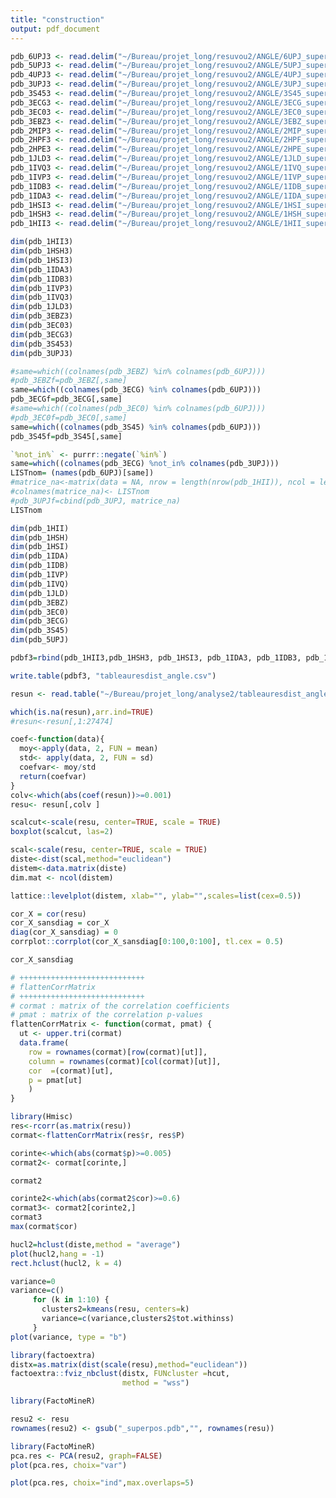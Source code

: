 ```yaml
---
title: "construction"
output: pdf_document
---
```


```r
pdb_6UPJ3 <- read.delim("~/Bureau/projet_long/resuvou2/ANGLE/6UPJ_superpos.pdbresass3list.txt",  header=TRUE, row.names = 1)
pdb_5UPJ3 <- read.delim("~/Bureau/projet_long/resuvou2/ANGLE/5UPJ_superpos.pdbresass3list.txt",  header=TRUE, row.names = 1)
pdb_4UPJ3 <- read.delim("~/Bureau/projet_long/resuvou2/ANGLE/4UPJ_superpos.pdbresass3list.txt",  header=TRUE, row.names = 1)
pdb_3UPJ3 <- read.delim("~/Bureau/projet_long/resuvou2/ANGLE/3UPJ_superpos.pdbresass3list.txt",  header=TRUE, row.names = 1)
pdb_3S453 <- read.delim("~/Bureau/projet_long/resuvou2/ANGLE/3S45_superpos.pdbresass3list.txt",  header=TRUE, row.names = 1)
pdb_3ECG3 <- read.delim("~/Bureau/projet_long/resuvou2/ANGLE/3ECG_superpos.pdbresass3list.txt",  header=TRUE, row.names = 1)
pdb_3EC03 <- read.delim("~/Bureau/projet_long/resuvou2/ANGLE/3EC0_superpos.pdbresass3list.txt",  header=TRUE, row.names = 1)
pdb_3EBZ3 <- read.delim("~/Bureau/projet_long/resuvou2/ANGLE/3EBZ_superpos.pdbresass3list.txt",  header=TRUE, row.names = 1)
pdb_2MIP3 <- read.delim("~/Bureau/projet_long/resuvou2/ANGLE/2MIP_superpos.pdbresass3list.txt",  header=TRUE, row.names = 1)
pdb_2HPF3 <- read.delim("~/Bureau/projet_long/resuvou2/ANGLE/2HPF_superpos.pdbresass3list.txt",  header=TRUE, row.names = 1)
pdb_2HPE3 <- read.delim("~/Bureau/projet_long/resuvou2/ANGLE/2HPE_superpos.pdbresass3list.txt",  header=TRUE, row.names = 1)
pdb_1JLD3 <- read.delim("~/Bureau/projet_long/resuvou2/ANGLE/1JLD_superpos.pdbresass3list.txt",  header=TRUE, row.names = 1)
pdb_1IVQ3 <- read.delim("~/Bureau/projet_long/resuvou2/ANGLE/1IVQ_superpos.pdbresass3list.txt",  header=TRUE, row.names = 1)
pdb_1IVP3 <- read.delim("~/Bureau/projet_long/resuvou2/ANGLE/1IVP_superpos.pdbresass3list.txt",  header=TRUE, row.names = 1)
pdb_1IDB3 <- read.delim("~/Bureau/projet_long/resuvou2/ANGLE/1IDB_superpos.pdbresass3list.txt",  header=TRUE, row.names = 1)
pdb_1IDA3 <- read.delim("~/Bureau/projet_long/resuvou2/ANGLE/1IDA_superpos.pdbresass3list.txt",  header=TRUE, row.names = 1)
pdb_1HSI3 <- read.delim("~/Bureau/projet_long/resuvou2/ANGLE/1HSI_superpos.pdbresass3list.txt",  header=TRUE, row.names = 1)
pdb_1HSH3 <- read.delim("~/Bureau/projet_long/resuvou2/ANGLE/1HSH_superpos.pdbresass3list.txt",  header=TRUE, row.names = 1)
pdb_1HII3 <- read.delim("~/Bureau/projet_long/resuvou2/ANGLE/1HII_superpos.pdbresass3list.txt",  header=TRUE, row.names = 1)
```

```r
dim(pdb_1HII3)
dim(pdb_1HSH3)
dim(pdb_1HSI3)
dim(pdb_1IDA3)
dim(pdb_1IDB3)
dim(pdb_1IVP3)
dim(pdb_1IVQ3)
dim(pdb_1JLD3)
dim(pdb_3EBZ3)
dim(pdb_3EC03)
dim(pdb_3ECG3)
dim(pdb_3S453)
dim(pdb_3UPJ3)
```


```r
#same=which((colnames(pdb_3EBZ) %in% colnames(pdb_6UPJ)))
#pdb_3EBZf=pdb_3EBZ[,same]
same=which((colnames(pdb_3ECG) %in% colnames(pdb_6UPJ)))
pdb_3ECGf=pdb_3ECG[,same]
#same=which((colnames(pdb_3EC0) %in% colnames(pdb_6UPJ)))
#pdb_3EC0f=pdb_3EC0[,same]
same=which((colnames(pdb_3S45) %in% colnames(pdb_6UPJ)))
pdb_3S45f=pdb_3S45[,same]

```

```r
`%not_in%` <- purrr::negate(`%in%`)
same=which((colnames(pdb_3ECG) %not_in% colnames(pdb_3UPJ)))
LISTnom= (names(pdb_6UPJ)[same])
#matrice_na<-matrix(data = NA, nrow = length(nrow(pdb_1HII)), ncol = length(LISTnom))
#colnames(matrice_na)<- LISTnom
#pdb_3UPJf=cbind(pdb_3UPJ, matrice_na)
LISTnom
```

```r
dim(pdb_1HII)
dim(pdb_1HSH)
dim(pdb_1HSI)
dim(pdb_1IDA)
dim(pdb_1IDB)
dim(pdb_1IVP)
dim(pdb_1IVQ)
dim(pdb_1JLD)
dim(pdb_3EBZ)
dim(pdb_3EC0)
dim(pdb_3ECG)
dim(pdb_3S45)
dim(pdb_5UPJ)
```


```r
pdbf3=rbind(pdb_1HII3,pdb_1HSH3, pdb_1HSI3, pdb_1IDA3, pdb_1IDB3, pdb_1IVP3, pdb_1IVQ3, pdb_1JLD3, pdb_2HPE3, pdb_2HPF3, pdb_2MIP3, pdb_3EBZ3, pdb_3EC03, pdb_3ECG3, pdb_3S453, pdb_3UPJ3, pdb_4UPJ3, pdb_5UPJ3, pdb_6UPJ3)
```



```r
write.table(pdbf3, "tableauresdist_angle.csv")
```


```r
resun <- read.table("~/Bureau/projet_long/analyse2/tableauresdist_angle.csv", quote="\"", comment.char="")
```

```r
which(is.na(resun),arr.ind=TRUE)
#resun<-resun[,1:27474]
```

```r
coef<-function(data){
  moy<-apply(data, 2, FUN = mean)
  std<- apply(data, 2, FUN = sd)
  coefvar<- moy/std
  return(coefvar)
}
colv<-which(abs(coef(resun))>=0.001)
resu<- resun[,colv ]
```

```r
scalcut<-scale(resu, center=TRUE, scale = TRUE)
boxplot(scalcut, las=2)
```





```r
scal<-scale(resu, center=TRUE, scale = TRUE)
diste<-dist(scal,method="euclidean")
distem<-data.matrix(diste)
dim.mat <- ncol(distem)
```



```r
lattice::levelplot(distem, xlab="", ylab="",scales=list(cex=0.5))
```



```r
cor_X = cor(resu)
cor_X_sansdiag = cor_X
diag(cor_X_sansdiag) = 0
corrplot::corrplot(cor_X_sansdiag[0:100,0:100], tl.cex = 0.5)
```


```r
cor_X_sansdiag
```


```r
# ++++++++++++++++++++++++++++
# flattenCorrMatrix
# ++++++++++++++++++++++++++++
# cormat : matrix of the correlation coefficients
# pmat : matrix of the correlation p-values
flattenCorrMatrix <- function(cormat, pmat) {
  ut <- upper.tri(cormat)
  data.frame(
    row = rownames(cormat)[row(cormat)[ut]],
    column = rownames(cormat)[col(cormat)[ut]],
    cor  =(cormat)[ut],
    p = pmat[ut]
    )
}

```


```r
library(Hmisc)
res<-rcorr(as.matrix(resu))
cormat<-flattenCorrMatrix(res$r, res$P)
```

```r
corinte<-which(abs(cormat$p)>=0.005)
cormat2<- cormat[corinte,]
```

```r
cormat2
```

```r
corinte2<-which(abs(cormat2$cor)>=0.6)
cormat3<- cormat2[corinte2,]
cormat3
max(cormat$cor)
```





```r
hucl2=hclust(diste,method = "average")
plot(hucl2,hang = -1)
rect.hclust(hucl2, k = 4)
```

```r
variance=0
variance=c()
     for (k in 1:10) {
       clusters2=kmeans(resu, centers=k)
       variance=c(variance,clusters2$tot.withinss)
     }
plot(variance, type = "b")
```


```r
library(factoextra)
distx=as.matrix(dist(scale(resu),method="euclidean"))
factoextra::fviz_nbclust(distx, FUNcluster =hcut, 
                         method = "wss")
```



```r
library(FactoMineR)

resu2 <- resu
rownames(resu2) <- gsub("_superpos.pdb","", rownames(resu))


```




```r

library(FactoMineR)
pca.res <- PCA(resu2, graph=FALSE)
plot(pca.res, choix="var")

```

```r
plot(pca.res, choix="ind",max.overlaps=5)
```







```r

```

```r

```


```r

```


```r

```


```r

```




```r

```

